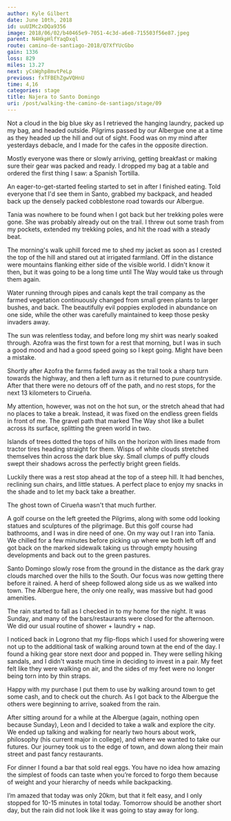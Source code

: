```yaml
---
author: Kyle Gilbert
date: June 10th, 2018
id: uuUIMc2xDQa9356
image: 2018/06/02/b40465e9-7051-4c3d-a6e8-715503f56e87.jpeg
parent: N4HkpHlfYaqDxql
route: camino-de-santiago-2018/Q7XfYUcGbo
gain: 1336
loss: 829
miles: 13.27
next: yCsWghp8mvtPeLp
previous: fxTFBEhZgwVQHnU
time: 4,16
categories: stage
title: Najera to Santo Domingo
uri: /post/walking-the-camino-de-santiago/stage/09
---
```


<Stats />

<Route />

Not a cloud in the big blue sky as I retrieved the hanging laundry,
packed up my bag, and headed outside. Pilgrims passed by our Albergue one at a
time as they headed up the hill and out of sight. Food was on my mind after
yesterdays debacle, and I made for the cafes in the opposite direction.

Mostly everyone was there or slowly arriving, getting breakfast or making sure
their gear was packed and ready. I dropped my bag at a table and ordered the
first thing I saw: a Spanish Tortilla.

An eager-to-get-started feeling started to set in after I finished eating. Told
everyone that I'd see them in Santo, grabbed my backpack, and headed back up
the densely packed cobblestone road towards our Albergue.

Tania was nowhere to be found when I got back but her trekking poles were gone.
She was probably already out on the trail. I threw out some trash from my
pockets, extended my trekking poles, and hit the road with a steady beat.

The morning's walk uphill forced me to shed my jacket as soon as I crested the
top of the hill and stared out at irrigated farmland. Off in the distance were
mountains flanking either side of the visible world. I didn't know it then, but
it was going to be a long time until The Way would take us through them again.

Water running through pipes and canals kept the trail company as the farmed
vegetation continuously changed from small green plants to larger bushes, and
back. The beautifully evil poppies exploded in abundance on one side, while the
other was carefully maintained to keep those pesky invaders away.

The sun was relentless today, and before long my shirt was nearly soaked
through. Azofra was the first town for a rest that morning, but I was in such a
good mood and had a good speed going so I kept going. Might have been a
mistake.

Shortly after Azofra the farms faded away as the trail took a sharp turn towards
the highway, and then a left turn as it returned to pure countryside. After
that there were no detours off of the path, and no rest stops, for the next 13
kilometers to Cirueña.

My attention, however, was not on the hot sun, or the stretch ahead that had no
places to take a break. Instead, it was fixed on the endless green fields in
front of me. The gravel path that marked The Way shot like a bullet across its
surface, splitting the green world in two.

Islands of trees dotted the tops of hills on the horizon with lines made from
tractor tires heading straight for them. Wisps of white clouds stretched
themselves thin across the dark blue sky. Small clumps of puffy clouds swept
their shadows across the perfectly bright green fields.

Luckily there was a rest stop ahead at the top of a steep hill. It had benches,
reclining sun chairs, and little statues. A perfect place to enjoy my snacks in
the shade and to let my back take a breather.

The ghost town of Cirueña wasn't that much further.

A golf course on the left greeted the Pilgrims, along with some odd looking
statues and sculptures of the pilgrimage. But this golf course had bathrooms,
and I was in dire need of one. On my way out I ran into Tania. We chilled for a
few minutes before picking up where we both left off and got back on the marked
sidewalk taking us through empty housing developments and back out to the green
pastures.

Santo Domingo slowly rose from the ground in the distance as the dark gray
clouds marched over the hills to the South. Our focus was now getting there
before it rained. A herd of sheep followed along side us as we walked into
town. The Albergue here, the only one really, was massive but had good
amenities.

The rain started to fall as I checked in to my home for the night. It was
Sunday, and many of the bars/restaurants were closed for the afternoon. We did
our usual routine of shower + laundry + nap.

I noticed back in Logrono that my flip-flops which I used for showering were not
up to the additional task of walking around town at the end of the day. I found
a hiking gear store next door and popped in. They were selling hiking sandals,
and I didn't waste much time in deciding to invest in a pair. My feet felt like
they were walking on air, and the sides of my feet were no longer being torn
into by thin straps.

Happy with my purchase I put them to use by walking around town to get some
cash, and to check out the church. As I got back to the Albergue the others
were beginning to arrive, soaked from the rain.

After sitting around for a while at the Albergue (again, nothing open because
Sunday), Leon and I decided to take a walk and explore the city. We ended up
talking and walking for nearly two hours about work, philosophy (his current
major in college), and where we wanted to take our futures. Our journey took us
to the edge of town, and down along their main street and past fancy
restaurants.

For dinner I found a bar that sold real eggs. You have no idea how amazing the
simplest of foods can taste when you’re forced to forgo them because of weight
and your hierarchy of needs while backpacking.

I’m amazed that today was only 20km, but that it felt easy, and I only stopped
for 10-15 minutes in total today. Tomorrow should be another short day, but the
rain did not look like it was going to stay away for long.

